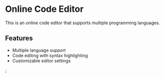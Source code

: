 
# Online Code Editor

This is an online code editor that supports multiple programming languages.

## Features

* Multiple language support
* Code editing with syntax highlighting
* Customizable editor settings



<App />;
